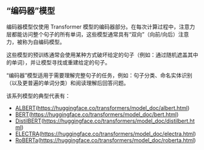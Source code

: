 ## “编码器”模型 





编码器模型仅使用 Transformer 模型的编码器部分。在每次计算过程中，注意力层都能访问整个句子的所有单词，这些模型通常具有“双向”（向前/向后）注意力，被称为自编码模型。

这些模型的预训练通常会使用某种方式破坏给定的句子（例如：通过随机遮盖其中的单词），并让模型寻找或重建给定的句子。

“编码器”模型适用于需要理解完整句子的任务，例如：句子分类、命名实体识别（以及更普遍的单词分类）和阅读理解后回答问题。

该系列模型的典型代表有：

- [ALBERT](https://huggingface.co/transformers/model_doc/albert.html)(https://huggingface.co/transformers/model_doc/albert.html) 
- [BERT](https://huggingface.co/transformers/model_doc/bert.html)(https://huggingface.co/transformers/model_doc/bert.html) 
- [DistilBERT](https://huggingface.co/transformers/model_doc/distilbert.html)(https://huggingface.co/transformers/model_doc/distilbert.html) 
- [ELECTRA](https://huggingface.co/transformers/model_doc/electra.html)(https://huggingface.co/transformers/model_doc/electra.html) 
- [RoBERTa](https://huggingface.co/transformers/model_doc/roberta.html)(https://huggingface.co/transformers/model_doc/roberta.html) 
